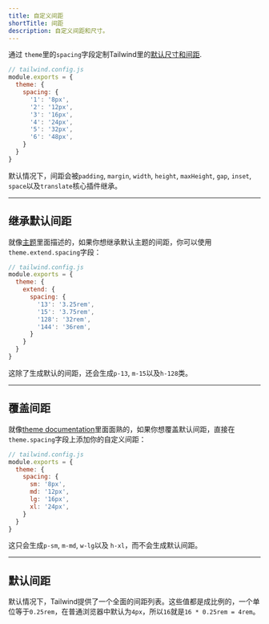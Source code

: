 ```yaml
---
title: 自定义间距
shortTitle: 间距
description: 自定义间距和尺寸。
---
```



通过 `theme`里的`spacing`字段定制Tailwind里的[默认尺寸和间距](#default-spacing-scale).

```js
// tailwind.config.js
module.exports = {
  theme: {
    spacing: {
      '1': '8px',
      '2': '12px',
      '3': '16px',
      '4': '24px',
      '5': '32px',
      '6': '48px',
    }
  }
}
```

默认情况下，间距会被`padding`, `margin`, `width`, `height`, `maxHeight`, `gap`, `inset`, `space`以及`translate`核心插件继承。

---

## 继承默认间距


就像[主题](/docs/theme#extending-the-default-theme)里面描述的，如果你想继承默认主题的间距，你可以使用`theme.extend.spacing`字段：

```js
// tailwind.config.js
module.exports = {
  theme: {
    extend: {
      spacing: {
        '13': '3.25rem',
        '15': '3.75rem',
        '128': '32rem',
        '144': '36rem',
      }
    }
  }
}
```

这除了生成默认的间距，还会生成`p-13`, `m-15`以及`h-128`类。

---

## 覆盖间距

就像[theme documentation](/docs/theme#overriding-the-default-theme)里面面熟的，如果你想覆盖默认间距，直接在`theme.spacing`字段上添加你的自定义间距：

```js
// tailwind.config.js
module.exports = {
  theme: {
    spacing: {
      sm: '8px',
      md: '12px',
      lg: '16px',
      xl: '24px',
    }
  }
}
```

这只会生成`p-sm`, `m-md`, `w-lg`以及 `h-xl`，而不会生成默认间距。

---

## 默认间距

默认情况下，Tailwind提供了一个全面的间距列表。这些值都是成比例的，一个单位等于`0.25rem`，在普通浏览器中默认为`4px`，所以`16`就是`16 * 0.25rem = 4rem`。

<SpacingScale />
